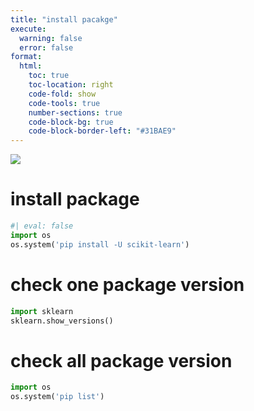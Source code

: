 ```yaml
---
title: "install pacakge"
execute:
  warning: false
  error: false
format:
  html:
    toc: true
    toc-location: right
    code-fold: show
    code-tools: true
    number-sections: true
    code-block-bg: true
    code-block-border-left: "#31BAE9"
---
```


![](images/1.png)

# install package

```python
#| eval: false
import os
os.system('pip install -U scikit-learn')


```

# check one package version

```python
import sklearn
sklearn.show_versions()
```


# check all package version

```python
import os
os.system('pip list')

```






